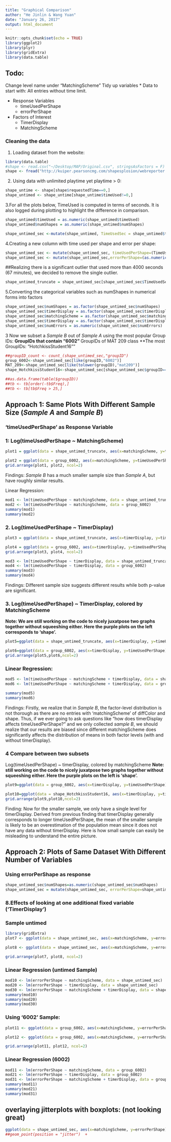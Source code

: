 ```yaml
---
title: "Graphical Comparison"
author: "He Jinlin & Wang Yuan"
date: "January 26, 2017"
output: html_document
---
```


```r
knitr::opts_chunk$set(echo = TRUE)
library(ggplot2)
library(plyr)
library(gridExtra)
library(data.table)
```
## Todo:
Change level name under "MatchingScheme"
Tidy up variables
* Data to start with:
  All entries without time limit. 
  
* Response Variables
    + timeUsedPerShape
    + errorPerShape 

* Factors of Interest
    + TimerDisplay 
    + MatchingScheme 

### Cleaning the data

1. Loading dataset from the website: 
```r
library(data.table)
#shape <- read.csv("~/Desktop/MAP/Original.csv", stringsAsFactors = F)
shape <- fread("http://kuiper.pearsoncmg.com/shapesplosion/webreporter.php?game=PerfectionFlash&groupID=&winlose=both&random=false&rows=&type=csv")
```
2. Using data with unlimited playtime yet playtime > 0:
```r
shape_untime <- shape[shape$requestedTime==0,]
shape_untimed <- shape_untime[shape_untime$timeUsed!=0,]
```
3.For all the plots below, TimeUsed is computed in terms of seconds. It is also logged during plotting to highlight the difference in comparison. <br />
```r
shape_untimed$timeUsed = as.numeric(shape_untimed$timeUsed)
shape_untimed$numShapes = as.numeric(shape_untimed$numShapes)

shape_untimed_sec <-mutate(shape_untimed, TimeUsedSec = shape_untimed$timeUsed/1000)

```
4.Creating a new column with time used per shape and error per shape:
```r
shape_untimed_sec <- mutate(shape_untimed_sec, timeUsedPerShape=(TimeUsedSec/numShapes))
shape_untimed_sec <- mutate(shape_untimed_sec,errorPerShape=(as.numeric(numErrors)/as.numeric(numShapes)))
```
##Realizing there is a significant outlier that used more than 4000 seconds (67 minutes), we decided to remove the single outlier.  <br />
```r
shape_untimed_truncate = shape_untimed_sec[shape_untimed_sec$TimeUsedSec<=4000,]
```
5.Converting the categorical variables such as numShapes in numerical forms into factors
```r
shape_untimed_sec$numShapes = as.factor(shape_untimed_sec$numShapes)
shape_untimed_sec$timerDisplay = as.factor(shape_untimed_sec$timerDisplay)
shape_untimed_sec$matchingScheme = as.factor(shape_untimed_sec$matchingScheme)
shape_untimed_sec$timerDisplay = as.factor(shape_untimed_sec$timerDisplay)
shape_untimed_sec$numErrors = as.numeric(shape_untimed_sec$numErrors)

```
3
Now we subset a *Sample B* out of *Sample A* using the most popular Group IDs:
**GroupIDs that contain "6002"
**GroupIDs of MAT 209 class
**The most GroupIDs: "HotchkissStudent16""
```r
##groupID_count <- count_(shape_untimed_sec,"groupID")
group_6002<-shape_untimed_sec[like(groupID,"6002")]
MAT_209<-shape_untimed_sec[like(tolower(groupID),"mat209")]
shape_HotchkissStudent16<-shape_untimed_sec[shape_untimed_sec$groupID=="HotchkissStudent16",]

##as.data.frame(table($groupID))
##tb <- tb[order(-tb$Freq),]
##tb <- tb[tb$Freq > 25,]
```


#########
## Approach 1: Same Plots With Different Sample Size (*Sample A* and *Sample B*)
### 'timeUsedPerShape' as Response Variable

### 1: Log(timeUsedPerShape ~ MatchingScheme)
```r
plot1 = ggplot(data = shape_untimed_truncate, aes(x=matchingScheme, y=timeUsedPerShape)) + geom_boxplot()  +  scale_y_log10() + theme(legend.position="top") + labs(title=paste("n=",dim(shape_untimed_truncate)[1])) 

plot2 = ggplot(data = group_6002, aes(x=matchingScheme, y=timeUsedPerShape)) + geom_boxplot()  + scale_y_log10() + theme(legend.position="top") + labs(title=paste("n=",dim(group_6002)[1])) 
grid.arrange(plot1, plot2, ncol=2)
```
Findings: *Sample B* has a much smaller sample size than *Sample A*, but have roughly similar results.

Linear Regression:
```r
mod1 <- lm(timeUsedPerShape ~ matchingScheme, data = shape_untimed_truncate)
mod2 <- lm(timeUsedPerShape ~ matchingScheme, data = group_6002)
summary(mod1)
summary(mod2)
```

### 2. Log(timeUsedPerShape ~ TimerDisplay)
```r
plot3 = ggplot(data = shape_untimed_truncate, aes(x=timerDisplay, y=timeUsedPerShape)) + geom_boxplot()  +  scale_y_log10() + theme(legend.position="top") + labs(title=paste("n=",dim(shape_untimed_truncate)[1])) 

plot4 = ggplot(data = group_6002, aes(x=timerDisplay, y=timeUsedPerShape)) + geom_boxplot()  + scale_y_log10() + theme(legend.position="top") + labs(title=paste("n=",dim(group_6002)[1])) 
grid.arrange(plot3, plot4, ncol=2)
```
```r
mod3 <- lm(timeUsedPerShape ~ timerDisplay, data = shape_untimed_truncate)
mod4 <- lm(timeUsedPerShape ~ timerDisplay, data = group_6002)
summary(mod3)
summary(mod4)
```
Findings: Different sample size suggests different results while both p-value are significant. 

### 3. Log(timeUsedPerShape) ~ TimerDisplay, colored by MatchingScheme 
**Note: We are still working on the code to nicely juxatpose two graphs together without squeeshing either. Here the purple plots on the left corresponds to 'shape'.** <br />
```r
plot5=ggplot(data = shape_untimed_truncate, aes(x=timerDisplay, y=timeUsedPerShape)) + geom_boxplot()  + aes(colour=matchingScheme) + scale_y_log10() + theme(legend.position="top") + labs(title=paste("n=",dim(shape_untimed_truncate)[1])) 

plot6=ggplot(data = group_6002, aes(x=timerDisplay, y=timeUsedPerShape)) + geom_boxplot()  + aes(colour=matchingScheme) + scale_y_log10() + theme(legend.position="top") + labs(title=paste("n=",dim(group_6002)[1])) 
grid.arrange(plot5,plot6,ncol=2)
```

### Linear Regression:
```r

mod5 <- lm(timeUsedPerShape ~ matchingScheme + timerDisplay, data = shape_untimed_truncate)
mod6 <- lm(timeUsedPerShape ~ matchingScheme + timerDisplay, data = group_6002)

summary(mod5)
summary(mod6)
```
Findings: Firstly, we realize that in *Sample B*, the factor-level distribution is not thorough as there are no entries with 'matchingScheme' of diffColor and shape. Thus, if we ever going to ask questions like "how does timerDisplay affects timeUsedPerShape?" and we only collected *sample B*, we should realize that our results are biased since different matchingScheme does significantly affects the distribution of means in both factor levels (with and without timerDisplay).  


### 4 Compare between two subsets
Log(timeUsedPerShape) ~ timerDisplay, colored by matchingScheme
**Note: still working on the code to nicely juxatpose two graphs together without squeeshing either. Here the purple plots on the left is 'shape'.**  <br />
```r
plot9=ggplot(data = group_6002, aes(x=timerDisplay, y=timeUsedPerShape)) + geom_boxplot()  + aes(colour=matchingScheme) + scale_y_log10() + theme(legend.position="top") + labs(title=paste("n=",dim(group_6002)[1]))

plot10=ggplot(data = shape_HotchkissStudent16, aes(x=timerDisplay, y=timeUsedPerShape)) + geom_boxplot()  + aes(colour=matchingScheme) + scale_y_log10() + theme(legend.position="top") + labs(title=paste("n=",dim(shape_HotchkissStudent16)[1]))
grid.arrange(plot9,plot10,ncol=2)
```
Finding: Now for the smaller sample, we only have a single level for timerDisplay. Derived from previous finding that timerDisplay generally corresponds to longer timeUsedPerShape, the mean of the smaller sample is likely to be an overestimation of the population mean since it does not have any data without timerDisplay. Here is how small sample can easily be misleading to understand the entire picture.  


## Approach 2: Plots of Same Dataset With Different Number of Variables

### Using errorPerShape as response
```r
shape_untimed_sec$numShapes=as.numeric(shape_untimed_sec$numShapes)
shape_untimed_sec = mutate(shape_untimed_sec, errorPerShape=shape_untimed_sec$numErrors / shape_untimed_sec$numShapes)
```
### 8.Effects of looking at one additional fixed variable ('TimerDisplay')
### Sample untimed
```r
library(gridExtra)
plot7 <- ggplot(data = shape_untimed_sec, aes(x=matchingScheme, y=errorPerShape)) + geom_boxplot() + geom_point(position = "jitter")  + theme(legend.position="top") + labs(title=paste("n=",dim(shape_untimed_sec)[1]))+ylim(0,2)

plot8 <- ggplot(data = shape_untimed_sec, aes(x=matchingScheme, y=errorPerShape)) +  geom_boxplot()  + aes(colour=timerDisplay) + theme(legend.position="top") + labs(title="") +ylim(0,2)

grid.arrange(plot7, plot8, ncol=2)
```

### Linear Regression (untimed Sample)
```r
mod10 <- lm(errorPerShape ~ matchingScheme, data = shape_untimed_sec)
mod20 <- lm(errorPerShape ~ timerDisplay, data = shape_untimed_sec)
mod30 <- lm(errorPerShape ~ matchingScheme + timerDisplay, data = shape_untimed_sec)
summary(mod10)
summary(mod20)
summary(mod30)
```
### Using '6002' Sample: 
```r
plot11 <- ggplot(data = group_6002, aes(x=matchingScheme, y=errorPerShape)) + geom_boxplot()  + theme(legend.position="top") + labs(title=paste("n=",dim(shape_untimed_sec)[1]))+ylim(0,1.5)

plot12 <- ggplot(data = group_6002, aes(x=matchingScheme, y=errorPerShape)) +  geom_boxplot()  + aes(colour=timerDisplay) + theme(legend.position="top") + labs(title="") +ylim(0,1.5)

grid.arrange(plot11, plot12, ncol=2)
```
### Linear Regression (6002)
```r
mod11 <- lm(errorPerShape ~ matchingScheme, data = group_6002)
mod21 <- lm(errorPerShape ~ timerDisplay, data = group_6002)
mod31 <- lm(errorPerShape ~ matchingScheme + timerDisplay, data = group_6002)
summary(mod11)
summary(mod21)
summary(mod31)
```

## overlaying jitterplots with boxplots: (not looking great)
```r
ggplot(data = shape_untimed_sec, aes(x=matchingScheme, y=errorPerShape)) + geom_boxplot() + geom_jitter(size= 1, alpha=0.2) + theme(legend.position="top") + labs(title=paste("n=",dim(shape_untimed_sec)[1]))+ylim(0,2)
##geom_point(position = "jitter")  + 
```